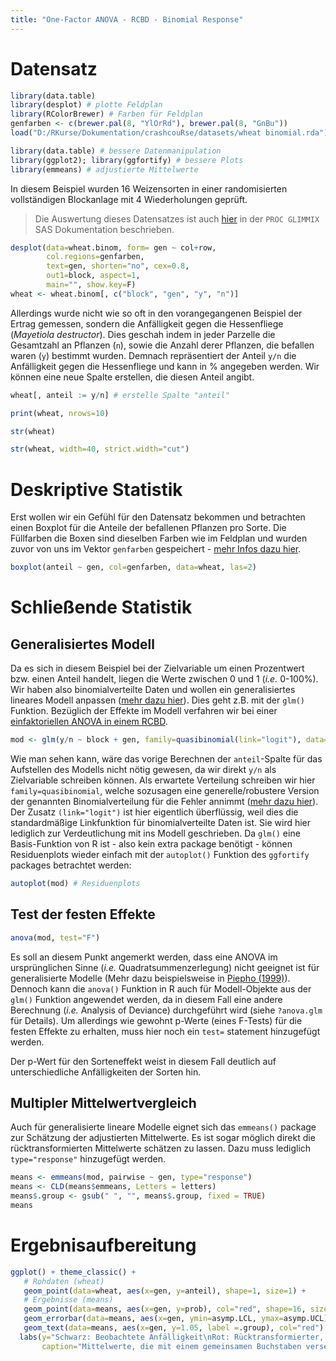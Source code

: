```yaml
---
title: "One-Factor ANOVA - RCBD - Binomial Response"
---
```


# Datensatz

```r
library(data.table)
library(desplot) # plotte Feldplan
library(RColorBrewer) # Farben für Feldplan
genfarben <- c(brewer.pal(8, "YlOrRd"), brewer.pal(8, "GnBu"))
load("D:/RKurse/Dokumentation/crashcouRse/datasets/wheat binomial.rda")
```

```r
library(data.table) # bessere Datenmanipulation
library(ggplot2); library(ggfortify) # bessere Plots
library(emmeans) # adjustierte Mittelwerte
```

In diesem Beispiel wurden 16 Weizensorten in einer randomisierten vollständigen Blockanlage mit 4 Wiederholungen geprüft.

> Die Auswertung dieses Datensatzes ist auch [hier](https://support.sas.com/documentation/cdl/en/statug/63033/HTML/default/viewer.htm#statug_glimmix_sect013.htm) in der `PROC GLIMMIX` SAS Dokumentation beschrieben. 

```r
desplot(data=wheat.binom, form= gen ~ col+row,
        col.regions=genfarben,
        text=gen, shorten="no", cex=0.8,
        out1=block, aspect=1,
        main="", show.key=F)
wheat <- wheat.binom[, c("block", "gen", "y", "n")]
```

Allerdings wurde nicht wie so oft in den vorangegangenen Beispiel der Ertrag gemessen, sondern die Anfälligkeit gegen die Hessenfliege (*Mayetiola destructor*). Dies geschah indem in jeder Parzelle die Gesamtzahl an Pflanzen (`n`), sowie die Anzahl derer Pflanzen, die befallen waren (`y`) bestimmt wurden. Demnach repräsentiert der Anteil `y/n` die Anfälligkeit gegen die Hessenfliege und kann in % angegeben werden. Wir können eine neue Spalte erstellen, die diesen Anteil angibt.

```r
wheat[, anteil := y/n] # erstelle Spalte "anteil"
```

<div class = "row"> <div class = "col-md-6">
```r
print(wheat, nrows=10)
```
</div> <div class = "col-md-6">
```r
str(wheat)
```
```r
str(wheat, width=40, strict.width="cut")
```
</div> </div>

# Deskriptive Statistik

Erst wollen wir ein Gefühl für den Datensatz bekommen und betrachten einen Boxplot für die Anteile der befallenen Pflanzen pro Sorte. Die Füllfarben die Boxen sind dieselben Farben wie im Feldplan und wurden zuvor von uns im Vektor `genfarben` gespeichert - [mehr Infos dazu hier](desplot.html). 

```r
boxplot(anteil ~ gen, col=genfarben, data=wheat, las=2)
```
# Schließende Statistik
## Generalisiertes Modell

Da es sich in diesem Beispiel bei der Zielvariable um einen Prozentwert bzw. einen Anteil handelt, liegen die Werte zwischen 0 und 1 (*i.e.* 0-100%). Wir haben also binomialverteilte Daten und wollen ein generalisiertes lineares Modell anpassen ([mehr dazu hier](NichtNormalverteilt.html)). Dies geht z.B. mit der `glm()` Funktion. Bezüglich der Effekte im Modell verfahren wir bei einer [einfaktoriellen ANOVA in einem RCBD](1wayANOVA_rcbd.html). 

```r
mod <- glm(y/n ~ block + gen, family=quasibinomial(link="logit"), data=wheat)
```

Wie man sehen kann, wäre das vorige Berechnen der `anteil`-Spalte für das Aufstellen des Modells nicht nötig gewesen, da wir direkt `y/n` als Zielvariable schreiben können. Als erwartete Verteilung schreiben wir hier `family=quasibinomial`, welche sozusagen eine generelle/robustere Version der genannten Binomialverteilung für die Fehler annimmt ([mehr dazu hier](NichtNormalverteilt.html)). Der Zusatz `(link="logit")` ist hier eigentlich überflüssig, weil dies die standardmäßige Linkfunktion für binomialverteilte Daten ist. Sie wird hier lediglich zur Verdeutlichung mit ins Modell geschrieben. Da `glm()` eine Basis-Funktion von R ist - also kein extra package benötigt - können Residuenplots wieder einfach mit der `autoplot()` Funktion des `ggfortify` packages betrachtet werden:

```r
autoplot(mod) # Residuenplots
```


## Test der festen Effekte

```r
anova(mod, test="F")
```

Es soll an diesem Punkt angemerkt werden, dass eine ANOVA im ursprünglichen Sinne (*i.e.* Quadratsummenzerlegung) nicht geeignet ist für generalisierte Modelle (Mehr dazu beispielsweise in [Piepho (1999)](https://onlinelibrary.wiley.com/doi/abs/10.1046/j.1365-3059.1999.00383.x)). Dennoch kann die `anova()` Funktion in R auch für Modell-Objekte aus der `glm()` Funktion angewendet werden, da in diesem Fall eine andere Berechnung (*i.e.* Analysis of Deviance) durchgeführt wird (siehe `?anova.glm` für Details). Um allerdings wie gewohnt p-Werte (eines F-Tests) für die festen Effekte zu erhalten, muss hier noch ein `test=` statement hinzugefügt werden.

Der p-Wert für den Sorteneffekt weist in diesem Fall deutlich auf unterschiedliche Anfälligkeiten der Sorten hin.

## Multipler Mittelwertvergleich

Auch für generalisierte lineare Modelle eignet sich das `emmeans()` package zur Schätzung der adjustierten Mittelwerte. Es ist sogar möglich direkt die rücktransformierten Mittelwerte schätzen zu lassen. Dazu muss lediglich `type="response"` hinzugefügt werden.

```r
means <- emmeans(mod, pairwise ~ gen, type="response")
means <- CLD(means$emmeans, Letters = letters)
means$.group <- gsub(" ", "", means$.group, fixed = TRUE)
means
```

# Ergebnisaufbereitung

```r
ggplot() + theme_classic() +
   # Rohdaten (wheat)
   geom_point(data=wheat, aes(x=gen, y=anteil), shape=1, size=1) +
   # Ergebnisse (means)
   geom_point(data=means, aes(x=gen, y=prob), col="red", shape=16, size=2) +
   geom_errorbar(data=means, aes(x=gen, ymin=asymp.LCL, ymax=asymp.UCL), col="red", width=0.1) +
   geom_text(data=means, aes(x=gen, y=1.05, label =.group), col="red") +
  labs(y="Schwarz: Beobachtete Anfälligkeit\nRot: Rücktransformierter, adjustierter Mittelwert für die \nAnfälligkeit ± 95% asympt. Konfidenzintervall", x="Sorte",
       caption="Mittelwerte, die mit einem gemeinsamen Buchstaben versehen sind,\n sind laut Tukey-test auf der Logit-Skala nicht signifikant voneinander verschieden.")
```